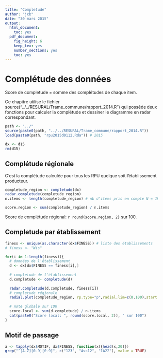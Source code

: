 ```yaml
---
title: "Completude"
author: "jcb"
date: "30 mars 2015"
output:
  html_document:
    toc: yes
  pdf_document:
    fig_height: 6
    keep_tex: yes
    number_sections: yes
    toc: yes
---
```

Complétude des données
======================

Score de completude = somme des complétudes de chaque item.

Ce chapitre utilise le fichier source("../../RESURAL/Trame_commune/rapport_2014.R") qui possède deux fonctions pour calculer la complétude et dessiner le diagramme en radar correspondant.

```r
path <- "../"
source(paste0(path, "../../RESURAL/Trame_commune/rapport_2014.R"))
load(paste0(path, "rpu2015d0112.Rda")) # 2015

dx <- d15
rm(d15)
```


Complétude régionale
--------------------
C'est la complétude calculée pour tous les RPU quelque soit l'établissement producteur.

```r
completude_region <- completude(dx)
radar.completude(completude_region)
n.items <- length(completude_region) # nb d'items pris en compte N = 19

score.region <- sum(completude_region) / n.items
```

Score de complétude régional: `r round(score.region, 2)` sur 100.

Completude par établissement
----------------------------

```r
finess <- unique(as.character(dx$FINESS)) # liste des établissements
# finess <- "Wis"

for(i in 1:length(finess)){
  # données de l'établissement
  d <- dx[dx$FINESS == finess[i],]
  
  # completude de l'établissement
  d.completude <- completude(d)
  
  radar.completude(d.completude, finess[i])
  # completude régionale
  radial.plot(completude_region, rp.type="p",radial.lim=c(0,100),start = 1.57,clockwise = TRUE, line.col = "blue", add = TRUE)
  
  # note globale sur 100
  score.local <- sum(d.completude) / n.items
  cat(paste0("Score local: ", round(score.local, 2)), " sur 100")
}

```

Motif de passage
----------------
```r
a <- tapply(dx$MOTIF, dx$FINESS, function(x){head(x,20)})
grep("^[A-Z][0-9][0-9]", c("123", "Ass12", "1A22"), value = TRUE)

```

